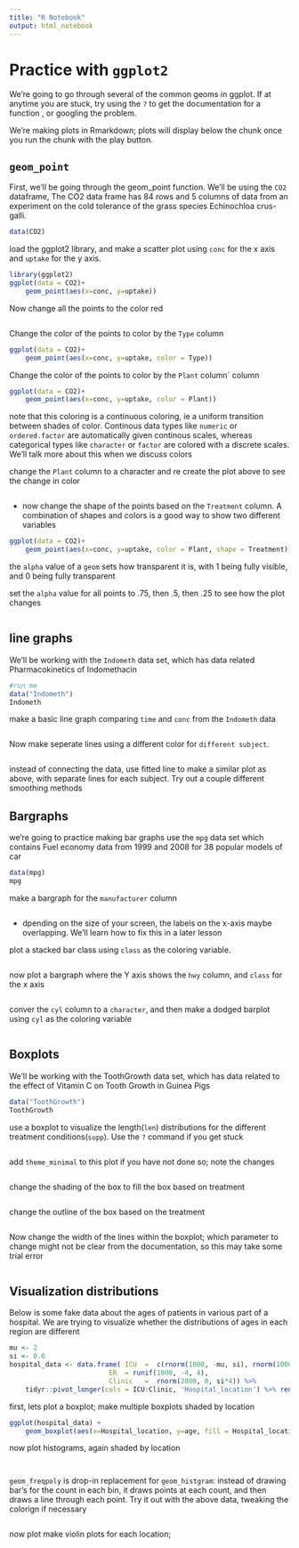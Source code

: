```yaml
---
title: "R Notebook"
output: html_notebook
---
```



# Practice with `ggplot2`

We're going to go through several of the common geoms in ggplot. If at anytime you are stuck, try using the `?` to get the documentation for a function , or googling the problem. 

We're making plots in Rmarkdown; plots will display below the chunk once you run the chunk with the play button. 

## `geom_point`

First, we'll be going through the geom_point function. We'll be using the `CO2` dataframe, The CO2 data frame has 84 rows and 5 columns of data from an experiment on the cold tolerance of the grass species Echinochloa crus-galli.

```r
data(CO2)
```

load the ggplot2 library, and make a scatter plot using `conc` for the x axis and `uptake` for the y axis.


```r
library(ggplot2)
ggplot(data = CO2)+
    geom_point(aes(x=conc, y=uptake))

```


Now change all the points to the color red

```r

```


Change the color of the points to color by the `Type` column

```r
ggplot(data = CO2)+
    geom_point(aes(x=conc, y=uptake, color = Type))
```

Change the color of the points to color by the `Plant` column` column

```r
ggplot(data = CO2)+
    geom_point(aes(x=conc, y=uptake, color = Plant))
```

note that this coloring is a continuous coloring, ie a uniform transition between shades of color. Continous data types like `numeric` or `ordered.factor` are automatically given continous scales, whereas categorical types like `character` or `factor` are colored with a discrete scales. We'll talk more about this when we discuss colors 

change the `Plant` column to a character and re create the plot above to see the change in color

```r

```

- now change the shape of the points based on the `Treatment` column.  A combination of shapes and colors is a good way to show two different variables

```r
ggplot(data = CO2)+
    geom_point(aes(x=conc, y=uptake, color = Plant, shape = Treatment))
```

the `alpha` value of a `geom` sets how transparent it is, with 1 being fully visible, and 0 being fully transparent

set the `alpha` value for all points to .75, then .5, then .25 to see how the plot changes

```r

```


## line graphs 

We'll be working with the `Indometh` data set, which has data related  Pharmacokinetics of Indomethacin
```r
#run me
data("Indometh")
Indometh
```


make a basic line graph comparing `time` and `conc` from the `Indometh` data 

```r

```


Now make seperate lines using a different color for `different subject`.
```r

```

instead of connecting the data, use fitted line to make a similar plot as above, with separate lines for each subject. Try out a couple different smoothing methods

## Bargraphs 
we're going to practice making bar graphs use the `mpg` data set which contains Fuel economy data from 1999 and 2008 for 38 popular models of car

```r
data(mpg)
mpg
```

make a bargraph for  the `manufacturer` column

```r

```
- dpending on the size of your screen, the labels on the x-axis maybe overlapping. We'll learn how to fix this in a later lesson

plot a stacked bar class using `class` as the coloring variable. 

```r

```

now plot a bargraph where the Y axis shows the `hwy` column, and `class` for the x axis

```r

```

conver the `cyl` column to a `character`, and then make a dodged barplot using `cyl` as the coloring variable 

```r

```

## Boxplots 
 
We'll be working with the ToothGrowth data set, which has data related to the effect of Vitamin C on Tooth Growth in Guinea Pigs
 
```r
data("ToothGrowth")
ToothGrowth
```

use a boxplot to visualize the length(`len`) distributions for the different treatment conditions(`supp`). Use the `?` command if you get stuck

```r

```

add `theme_minimal` to this plot if you have not done so; note the changes 

```r

```


change the shading of the box to fill the box based on treatment

```r

```

change the outline of the box based on the treatment

```r

```


Now change the width of the lines within the boxplot; which parameter to change might not be clear from the documentation, so this may take some trial error
```r

```

## Visualization distributions 

Below is some fake data about the ages of patients in various part of a hospital. We are trying to visualize whether the distributions of ages in each region are different

```r
mu <- 2
si <- 0.6
hospital_data <- data.frame( ICU  =  c(rnorm(1000, -mu, si), rnorm(1000, mu, si)), 
                         ER  = runif(1000, -4, 4),
                         Clinic   =  rnorm(2000, 0, si*4)) %>% 
    tidyr::pivot_longer(cols = ICU:Clinic, 'Hospital_location') %>% rename(age = 'value')

```


first, lets plot a boxplot; make multiple boxplots shaded by location

```r
ggplot(hospital_data) + 
    geom_boxplot(aes(x=Hospital_location, y=age, fill = Hospital_location))
```

now plot histograms, again shaded by location

```r

```

```r

```


`geom_freqpoly` is  drop-in replacement for `geom_histgram`: instead of drawing bar's for the count in each bin, it draws points at each count, and then draws a line through each point. Try it out with the above data, tweaking the colorign if necessary


```r

```

now plot make violin plots for each location;

```r

```


